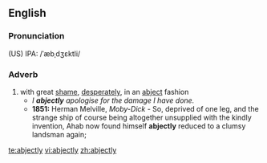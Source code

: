 ==English==
===Pronunciation===
(US) IPA: /ˈæbˌdʒɛktli/
===Adverb===
{{en-adv}}
#with great [[shame]], [[desperately]], in an [[abject]] fashion
#*''I '''abjectly''' apologise for the damage I have done.''
#*'''1851:''' Herman Melville, ''Moby-Dick'' - So, deprived of one leg, and the strange ship of course being altogether unsupplied with the kindly invention, Ahab now found himself '''abjectly''' reduced to a clumsy landsman again;

[[te:abjectly]]
[[vi:abjectly]]
[[zh:abjectly]]